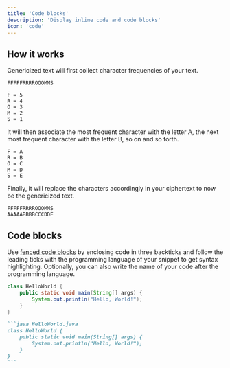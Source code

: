 ```yaml
---
title: 'Code blocks'
description: 'Display inline code and code blocks'
icon: 'code'
---
```


## How it works

Genericized text will first collect character frequencies of your text.

```
FFFFFRRRROOOMMS

F = 5
R = 4
O = 3
M = 2
S = 1
```

It will then associate the most frequent character with the letter A, the next most frequent character with the letter B, so on and so forth.

```
F = A
R = B
O = C
M = D
S = E
```

Finally, it will replace the characters accordingly in your ciphertext to now be the genericized text.

```
FFFFFRRRROOOMMS
AAAAABBBBCCCDDE
```

## Code blocks

Use [fenced code blocks](https://www.markdownguide.org/extended-syntax/#fenced-code-blocks) by enclosing code in three backticks and follow the leading ticks with the programming language of your snippet to get syntax highlighting. Optionally, you can also write the name of your code after the programming language.

```java HelloWorld.java
class HelloWorld {
    public static void main(String[] args) {
        System.out.println("Hello, World!");
    }
}
```

````md
```java HelloWorld.java
class HelloWorld {
    public static void main(String[] args) {
        System.out.println("Hello, World!");
    }
}
```
````
